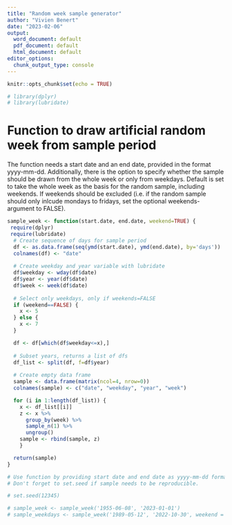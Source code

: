 ```yaml
---
title: "Random week sample generator"
author: "Vivien Benert"
date: "2023-02-06"
output:
  word_document: default
  pdf_document: default
  html_document: default
editor_options:
  chunk_output_type: console
---
```


```r
knitr::opts_chunk$set(echo = TRUE)
```


```r
# library(dplyr)
# library(lubridate)
```

# Function to draw artificial random week from sample period

The function needs a start date and an end date, provided in the format yyyy-mm-dd. Additionally, there is the option to specify whether the sample should be drawn from the whole week or only from weekdays. Default is set to take the whole week as the basis for the random sample, including weekends. If weekends should be excluded (i.e. if the random sample should only inlcude mondays to fridays, set the optional weekends-argument to FALSE).

```r
sample_week <- function(start.date, end.date, weekend=TRUE) {
 require(dplyr)
 require(lubridate)
  # Create sequence of days for sample period
  df <- as.data.frame(seq(ymd(start.date), ymd(end.date), by='days'))
  colnames(df) <- "date"
  
  # Create weekday and year variable with lubridate 
  df$weekday <- wday(df$date)
  df$year <- year(df$date)
  df$week <- week(df$date)
  
  # Select only weekdays, only if weekends=FALSE
  if (weekend==FALSE) {
    x <- 5
  } else {
    x <- 7
  }

  df <- df[which(df$weekday<=x),]
  
  # Subset years, returns a list of dfs
  df_list <- split(df, f=df$year)
  
  # Create empty data frame
  sample <- data.frame(matrix(ncol=4, nrow=0))
  colnames(sample) <- c("date", "weekday", "year", "week")

  for (i in 1:length(df_list)) {
    x <- df_list[[i]]
    z <- x %>% 
      group_by(week) %>% 
      sample_n(1) %>% 
      ungroup()
    sample <- rbind(sample, z)
    }

  return(sample)
}
```


```r
# Use function by providing start date and end date as yyyy-mm-dd format
# Don't forget to set.seed if sample needs to be reproducible.

# set.seed(12345)

# sample_week <- sample_week('1955-06-08', '2023-01-01')
# sample_weekdays <- sample_week('1989-05-12', '2022-10-30', weekend = FALSE)
```

